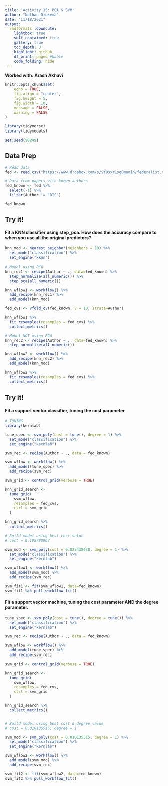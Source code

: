 ---
title: 'Activity 15: PCA & SVM'
author: "Nathan Diekema"
date: "11/18/2021"
output:
  rmdformats::downcute:
    lightbox: true
    self_contained: true
    gallery: true
    toc_depth: 3
    highlight: github
    df_print: paged #kable
    code_folding: hide
---

**Worked with: Arash Akhavi**

```{r setup, include=FALSE}
knitr::opts_chunk$set(
	echo = TRUE,
	fig.align = "center",
	fig.height = 5,
	fig.width = 10,
	message = FALSE,
	warning = FALSE
)
```

```{r, include=FALSE}
library(tidyverse)
library(tidymodels)

set.seed(98249)
```

## Data Prep

```{r, echo = FALSE}
# Read data
fed <- read.csv("https://www.dropbox.com/s/9t8sxr1sg0monih/federalist.txt?dl=1")

# Data from papers with known authors
fed_known <- fed %>%
  select(-1) %>%
  filter(Author != "DIS")

fed_known
```

## Try it!

#### Fit a KNN classifier using step_pca.  How does the accuracy compare to when you use all the original predictors?

```{r}

knn_mod <- nearest_neighbor(neighbors = 10) %>%
  set_mode("classification") %>% 
  set_engine("kknn")

# Model using PCA
knn_rec1 <- recipe(Author ~ ., data=fed_known) %>% 
  step_normalize(all_numeric()) %>% 
  step_pca(all_numeric())

knn_wflow1 <- workflow() %>% 
  add_recipe(knn_rec1) %>%
  add_model(knn_mod)

fed_cvs <- vfold_cv(fed_known, v = 10, strata=Author)

knn_wflow1 %>% 
  fit_resamples(resamples = fed_cvs) %>% 
  collect_metrics()


```


```{r}
# Model NOT using PCA
knn_rec2 <- recipe(Author ~ ., data=fed_known) %>% 
  step_normalize(all_numeric())

knn_wflow2 <- workflow() %>% 
  add_recipe(knn_rec2) %>%
  add_model(knn_mod)

knn_wflow2 %>% 
  fit_resamples(resamples = fed_cvs) %>% 
  collect_metrics()

```



## Try it!

#### Fit a support vector classifier, tuning the **cost** parameter

```{r}
# TUNING
library(kernlab)

tune_spec <- svm_poly(cost = tune(), degree = 1) %>%
  set_mode("classification") %>%
  set_engine("kernlab")

svm_rec <- recipe(Author ~ ., data = fed_known)

svm_wflow <- workflow() %>%
  add_model(tune_spec) %>%
  add_recipe(svm_rec)

svm_grid <- control_grid(verbose = TRUE)

knn_grid_search <-
  tune_grid(
    svm_wflow,
    resamples = fed_cvs,
    ctrl = svm_grid
  )

knn_grid_search %>% 
  collect_metrics()

# Build model using best cost value
# cost = 0.108790967

svm_mod <- svm_poly(cost = 0.025438030, degree = 1) %>%
  set_mode("classification") %>%
  set_engine("kernlab")

svm_wflow1 <- workflow() %>%
  add_model(svm_mod) %>%
  add_recipe(svm_rec)

svm_fit1 <- fit(svm_wflow1, data=fed_known)
svm_fit1 %>% pull_workflow_fit()

```



#### Fit a support vector **machine**, tuning the **cost** parameter AND the **degree** parameter.

```{r}

tune_spec <- svm_poly(cost = tune(), degree = tune()) %>%
  set_mode("classification") %>%
  set_engine("kernlab")

svm_rec <- recipe(Author ~ ., data = fed_known)

svm_wflow <- workflow() %>%
  add_model(tune_spec) %>%
  add_recipe(svm_rec)

svm_grid <- control_grid(verbose = TRUE)

knn_grid_search <-
  tune_grid(
    svm_wflow,
    resamples = fed_cvs,
    ctrl = svm_grid
  )

knn_grid_search %>% 
  collect_metrics()


# Build model using best cost & degree value
# cost = 0.010135515; degree = 1

svm_mod <- svm_poly(cost = 0.010135515, degree = 1) %>%
  set_mode("classification") %>%
  set_engine("kernlab")

svm_wflow2 <- workflow() %>%
  add_model(svm_mod) %>%
  add_recipe(svm_rec)

svm_fit2 <- fit(svm_wflow2, data=fed_known)
svm_fit2 %>% pull_workflow_fit()


```


